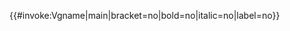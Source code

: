 <includeonly>{{#invoke:Vgname|main|bracket=no|bold=no|italic=no|label=no}}</includeonly><noinclude>
{{Documentation|Template:Vgname/doc}}
</noinclude>